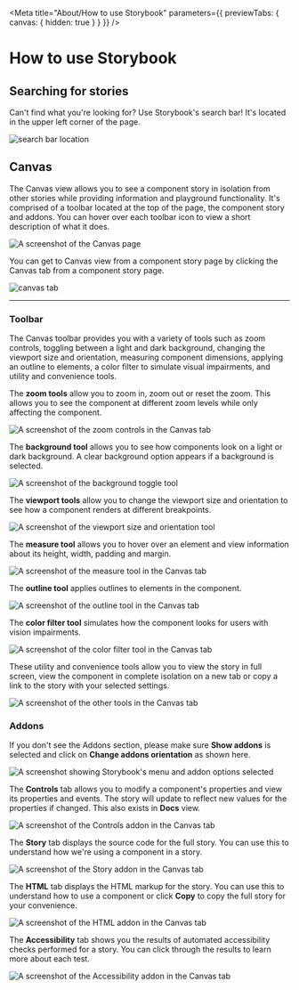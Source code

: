 
<Meta title="About/How to use Storybook" parameters={{ previewTabs: { canvas: { hidden: true } } }} />

# How to use Storybook

## Searching for stories

Can't find what you're looking for? Use Storybook's search bar! It's located in
the upper left corner of the page.

<img src={searchBarImage} alt="search bar location" />

## Canvas

The Canvas view allows you to see a component story in isolation from other stories while providing information and playground functionality.
It's comprised of a toolbar located at the top of the page, the component story and addons.
You can hover over each toolbar icon to view a short description of what it does.

<img src={canvasImage} alt="A screenshot of the Canvas page" />

You can get to Canvas view from a component story page by clicking the Canvas tab from a component story page.

<img src={canvasTabImage} alt="canvas tab" />

***

### Toolbar

The Canvas toolbar provides you with a variety of tools such as zoom controls, toggling between a light and dark background, changing the viewport size and orientation,
measuring component dimensions, applying an outline to elements, a color filter to simulate visual impairments, and utility and convenience tools.

The **zoom tools** allow you to zoom in, zoom out or reset the zoom. This allows you to see the component at different zoom levels while only affecting the component.

<img src={canvasZoomImage} alt="A screenshot of the zoom controls in the Canvas tab" />

The **background tool** allows you to see how components look on a light or dark background. A clear background option appears if a background is selected.

<img src={canvasToggleBackgroundImage} alt="A screenshot of the background toggle tool" />

The **viewport tools** allow you to change the viewport size and orientation to see how a component renders at different breakpoints.

<img src={canvasViewportImage} alt="A screenshot of the viewport size and orientation tool" />

The **measure tool** allows you to hover over an element and view information about its height, width, padding and margin.

<img src={canvasMeasureImage} alt="A screenshot of the measure tool in the Canvas tab" />

The **outline tool** applies outlines to elements in the component.

<img src={canvasOutlineImage} alt="A screenshot of the outline tool in the Canvas tab" />

The **color filter tool** simulates how the component looks for users with vision impairments.

<img src={canvasVisionImage} alt="A screenshot of the color filter tool in the Canvas tab" />

These utility and convenience tools allow you to view the story in full screen, view the component in complete isolation on a new tab or copy a link to the story with your selected settings.

<img src={canvasOtherImage} alt="A screenshot of the other tools in the Canvas tab" />

### Addons

If you don't see the Addons section, please make sure **Show addons** is selected and click on **Change addons orientation** as shown here.

<img src={canvasAddonsImage} alt="A screenshot showing Storybook's menu and addon options selected" />

The **Controls** tab allows you to modify a component's properties and view its properties and events. The story will update to reflect new values for the properties if changed. This also exists in **Docs** view.

<img src={canvasControlsImage} alt="A screenshot of the Controls addon in the Canvas tab" />

The **Story** tab displays the source code for the full story. You can use this to understand how we're using a component in a story.

<img src={canvasStoryImage} alt="A screenshot of the Story addon in the Canvas tab" />

The **HTML** tab displays the HTML markup for the story. You can use this to understand how to use a component or click **Copy** to copy the full story for your convenience.

<img src={canvasHtmlImage} alt="A screenshot of the HTML addon in the Canvas tab" />

The **Accessibility** tab shows you the results of automated accessibility checks performed for a story. You can click through the results to learn more about each test.

<img src={canvasAccessibilityImage} alt="A screenshot of the Accessibility addon in the Canvas tab" />
